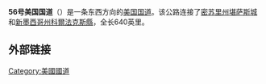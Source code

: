 '''56号美国国道'''（{{lang-en|'''U.S. Route 56'''}}）是一条东西方向的[[美国国道|美国国道]]。该公路连接了[[密苏里州|密苏里州]][[堪萨斯城_(密苏里州)|堪萨斯城]]和[[新墨西哥州|新墨西哥州]][[科爾法克斯縣_(新墨西哥州)|科爾法克斯縣]]，全长640英里。

== 外部链接 ==

{{美国国道}}
[[Category:美國國道|Category:美國國道]]